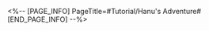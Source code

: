 <%-- [PAGE_INFO]
PageTitle=#Tutorial/Hanu's Adventure#
[END_PAGE_INFO] --%>
{{Tutorial
|sort      = 605901
|title     = Hanu's Adventure
|subtitle  = 
|type      = 
|about     = 
|image1    = Tutorial Hanu's Adventure 1.png{{subst:void|<!--$UPLOAD:<<SpriteOutput/TutorialPic/TutorialPage_605901.png>-<Tutorial Hanu's Adventure 1.png>>}}
|text1     = Using the fantastic rockets built by the Origami Bird, Hanu can quickly shift between the ends of different rockets to reach places otherwise inaccessible.
}}
